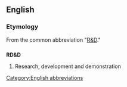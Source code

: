 ==English==

===Etymology===
From the common abbreviation "[[R&D]]."

==={{initialism}}===
'''RD&D'''

# Research, development and demonstration

[[Category:English abbreviations]]